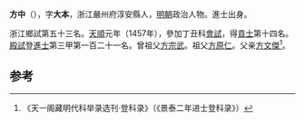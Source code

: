 '''方中'''（{{bd|1434年||？}}），字'''大本'''，浙江嚴州府淳安縣人，[[明朝|明朝]]政治人物。進士出身。

浙江鄉試第五十三名。[[天顺_(明朝)|天順]]元年（1457年），參加丁丑科[[會試|會試]]，得[[貢士|貢士]]第十四名。[[殿試|殿試]]登[[進士|進士]]第三甲第一百二十一名。曾祖父[[方宗武|方宗武]]。祖父[[方原仁|方原仁]]。父亲[[方文傑|方文傑]]<ref>《天一阁藏明代科举录选刊·登科录》（《景泰二年进士登科录》）</ref>。

==参考==
{{reflist}}
{{明朝人物小作品}}
{{天順元年丁丑科殿試金榜}}